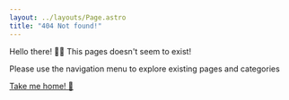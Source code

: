 ```yaml
---
layout: ../layouts/Page.astro
title: "404 Not found!"
---
```


Hello there! 👋🏼 This pages doesn't seem to exist!

Please use the navigation menu to explore existing pages and categories

[Take me home! 🚀](/colors-kit-docs/)
